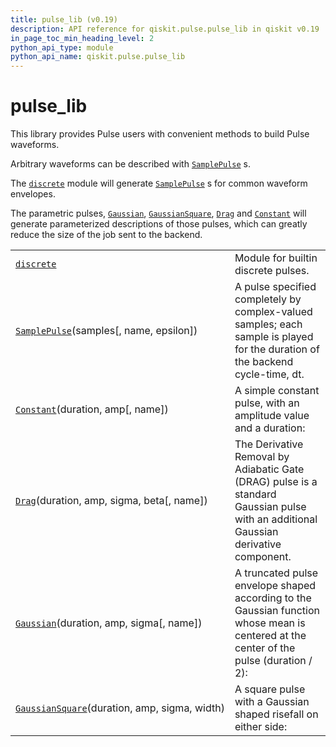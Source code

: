 ```yaml
---
title: pulse_lib (v0.19)
description: API reference for qiskit.pulse.pulse_lib in qiskit v0.19
in_page_toc_min_heading_level: 2
python_api_type: module
python_api_name: qiskit.pulse.pulse_lib
---
```


<span id="module-qiskit.pulse.pulse_lib" />

<span id="pulse-lib" />

# pulse\_lib

This library provides Pulse users with convenient methods to build Pulse waveforms.

Arbitrary waveforms can be described with [`SamplePulse`](qiskit.pulse.pulse_lib.SamplePulse "qiskit.pulse.pulse_lib.SamplePulse") s.

The [`discrete`](qiskit.pulse.pulse_lib.discrete#module-qiskit.pulse.pulse_lib.discrete "qiskit.pulse.pulse_lib.discrete") module will generate [`SamplePulse`](qiskit.pulse.pulse_lib.SamplePulse "qiskit.pulse.pulse_lib.SamplePulse") s for common waveform envelopes.

The parametric pulses, [`Gaussian`](qiskit.pulse.pulse_lib.Gaussian "qiskit.pulse.pulse_lib.Gaussian"), [`GaussianSquare`](qiskit.pulse.pulse_lib.GaussianSquare "qiskit.pulse.pulse_lib.GaussianSquare"), [`Drag`](qiskit.pulse.pulse_lib.Drag "qiskit.pulse.pulse_lib.Drag") and [`Constant`](qiskit.pulse.pulse_lib.Constant "qiskit.pulse.pulse_lib.Constant") will generate parameterized descriptions of those pulses, which can greatly reduce the size of the job sent to the backend.

|                                                                                                                                |                                                                                                                                        |
| ------------------------------------------------------------------------------------------------------------------------------ | -------------------------------------------------------------------------------------------------------------------------------------- |
| [`discrete`](qiskit.pulse.pulse_lib.discrete#module-qiskit.pulse.pulse_lib.discrete "qiskit.pulse.pulse_lib.discrete")         | Module for builtin discrete pulses.                                                                                                    |
| [`SamplePulse`](qiskit.pulse.pulse_lib.SamplePulse "qiskit.pulse.pulse_lib.SamplePulse")(samples\[, name, epsilon])            | A pulse specified completely by complex-valued samples; each sample is played for the duration of the backend cycle-time, dt.          |
| [`Constant`](qiskit.pulse.pulse_lib.Constant "qiskit.pulse.pulse_lib.Constant")(duration, amp\[, name])                        | A simple constant pulse, with an amplitude value and a duration:                                                                       |
| [`Drag`](qiskit.pulse.pulse_lib.Drag "qiskit.pulse.pulse_lib.Drag")(duration, amp, sigma, beta\[, name])                       | The Derivative Removal by Adiabatic Gate (DRAG) pulse is a standard Gaussian pulse with an additional Gaussian derivative component.   |
| [`Gaussian`](qiskit.pulse.pulse_lib.Gaussian "qiskit.pulse.pulse_lib.Gaussian")(duration, amp, sigma\[, name])                 | A truncated pulse envelope shaped according to the Gaussian function whose mean is centered at the center of the pulse (duration / 2): |
| [`GaussianSquare`](qiskit.pulse.pulse_lib.GaussianSquare "qiskit.pulse.pulse_lib.GaussianSquare")(duration, amp, sigma, width) | A square pulse with a Gaussian shaped risefall on either side:                                                                         |


